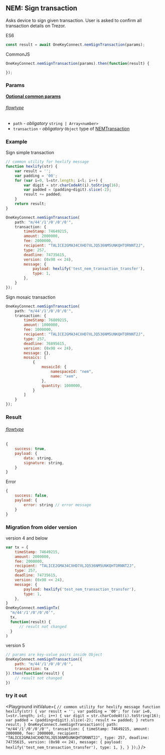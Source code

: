

## NEM: Sign transaction
Asks device to sign given transaction. User is asked to confirm all transaction
details on Trezor.

ES6
```javascript
const result = await OneKeyConnect.nemSignTransaction(params);
```

CommonJS
```javascript
OneKeyConnect.nemSignTransaction(params).then(function(result) {

});
```

### Params
[****Optional common params****](./commonParams)
###### [flowtype](https://github.com/OneKeyHQ/connect/blob/onekey/src/js/types/params.js#L114-L117)
* `path` - *obligatory* `string | Array<number>`
* `transaction` - *obligatory* `Object` type of [NEMTransaction](https://github.com/OneKeyHQ/connect/blob/onekey/src/js/types/nem.js#L41)

### Example
Sign simple transaction
```javascript
// common utility for hexlify message
function hexlify(str) {
    var result = '';
    var padding = '00';
    for (var i=0, l=str.length; i<l; i++) {
        var digit = str.charCodeAt(i).toString(16);
        var padded = (padding+digit).slice(-2);
        result += padded;
    }
    return result;
}

OneKeyConnect.nemSignTransaction(
    path: "m/44'/1'/0'/0'/0'",
    transaction: {
        timeStamp: 74649215,
        amount: 2000000,
        fee: 2000000,
        recipient: "TALICE2GMA34CXHD7XLJQ536NM5UNKQHTORNNT2J",
        type: 257,
        deadline: 74735615,
        version: (0x98 << 24),
        message: {
            payload: hexlify('test_nem_transaction_transfer'),
            type: 1,
        },
    }
});
```

Sign mosaic transaction
```javascript
OneKeyConnect.nemSignTransaction(
    path: "m/44'/1'/0'/0'/0'",
    transaction: {
        timeStamp: 76809215,
        amount: 1000000,
        fee: 1000000,
        recipient: "TALICE2GMA34CXHD7XLJQ536NM5UNKQHTORNNT2J",
        type: 257,
        deadline: 76895615,
        version: (0x98 << 24),
        message: {},
        mosaics: [
            {
                mosaicId: {
                    namespaceId: "nem",
                    name: "xem",
                },
                quantity: 1000000,
            }
        ]
    }
});
```

### Result
###### [flowtype](https://github.com/OneKeyHQ/connect/blob/onekey/src/js/types/response.js#L271-L274)
```javascript
{
    success: true,
    payload: {
        data: string,
        signature: string,
    }
}
```
Error
```javascript
{
    success: false,
    payload: {
        error: string // error message
    }
}
```

### Migration from older version
version 4 and below
```javascript
var tx = {
    timeStamp: 74649215,
    amount: 2000000,
    fee: 2000000,
    recipient: "TALICE2GMA34CXHD7XLJQ536NM5UNKQHTORNNT2J",
    type: 257,
    deadline: 74735615,
    version: (0x98 << 24),
    message: {
        payload: hexlify('test_nem_transaction_transfer'),
        type: 1,
    },
}
OneKeyConnect.nemSignTx(
  "m/44'/1'/0'/0'/0'",
  tx,
  function(result) {
      // result not changed
  }
)
```
version 5
```javascript
// params are key-value pairs inside Object
OneKeyConnect.nemSignTransaction({
    path: "m/44'/1'/0'/0'/0'",
    transaction: tx
}).then(function(result) {
    // result not changed
})
```


### try it out
<Playground
    initValue={
`// common utility for hexlify message
function hexlify(str) {
    var result = '';
    var padding = '00';
    for (var i=0, l=str.length; i<l; i++) {
        var digit = str.charCodeAt(i).toString(16);
        var padded = (padding+digit).slice(-2);
        result += padded;
    }
    return result;
}
OneKeyConnect.nemSignTransaction({
    path: "m/44'/1'/0'/0'/0'",
    transaction: {
        timeStamp: 74649215,
        amount: 2000000,
        fee: 2000000,
        recipient: "TALICE2GMA34CXHD7XLJQ536NM5UNKQHTORNNT2J",
        type: 257,
        deadline: 74735615,
        version: (0x98 << 24),
        message: {
            payload: hexlify('test_nem_transaction_transfer'),
            type: 1,
        },
    }
});`}
/>

